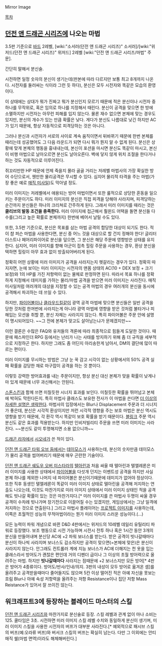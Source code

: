 Mirror Image

[[목차]]

== [[던전 앤 드래곤 시리즈]]에 나오는 마법 ==
3.5판 기준으로 [[바드]] 2레벨, [wiki:"소서러(던전 앤 드래곤 시리즈)" 소서러]/[wiki:"위저드(던전 앤 드래곤 시리즈)" 위저드] 2레벨 [wiki:"던전 앤 드래곤 시리즈/마법" 주문].

간단히 말해서 분신술.

시전하면 일정 숫자의 분신이 생기는데(판본에 따라 다르지만 보통 최고 8개까지 나온다. 시전자를 둘러싸는 식이라 그런 듯 하다), 분신은 모두 시전자와 똑같은 모습의 환영이다.

이 상태에는 상대가 뭐가 진짜고 뭐가 분신인지 모르기 때문에 적은 분신이나 시전자 중 하나를 무작위로, 혹은 임의로 하나를 지정해서 때린다. 분신이 공격을 맞으면 한 방에 소멸하지만 시전자는 아무런 피해를 입지 않는다. 물론 재수 없으면 본체에 맞는 경우도 있지만, 분신의 개수가 있는 만큼 확률은 낮다. 게다가 분신도 나름대로 낮긴 하지만 AC가 있기 때문에, 항상 자동적으로 피격당하는 것은 아니다.

그러나 분신과 시전자가 서로의 사이로 계속 움직이면서 뒤바뀌기 때문에 한번 본체를 때리는데 성공했어도 그 다음 라운드가 되면 다시 뭐가 뭔지 알 수 없게 된다. 분신은 상황에 맞게 본체의 행동을 흉내내는데, 본신이 포션을 마시면 분신도 똑같이 마시고, 본신이 비행 마법으로 날아오르면 분신도 날아오른다. 벽에 닿지 않게 위치 조절을 한다거나 하는 것도 자동적으로 이루어진다.

쥐꼬리만한 HP 때문에 언제 죽을지 몰라 골골 거리는 저레벨 마법사의 가장 확실한 방어 수단으로서, 웬만한 물리공격은 무시할 수 있다. 심지어 물리적 타격을 주는 마법(가장 좋은 예로 [[매직 미사일]])도 막아낼 정도.

미러 이미지는 저레벨에서 애용되는 방어 마법이면서 또한 룰적으로 상당한 혼동을 일으키는 주문이기도 하다. 미러 이미지의 분신은 직접 피격을 당해야 사라지며, 피격당하는 순간까지 분신들은 하나의 크리쳐로 간주하게 된다. 그래서 미러 이미지를 때리는 것은 '''클리브의 발동 조건을 충족한다.''' 미러 이미지에 접근해서 훨윈드 어택을 돌면 분신들 다수를(그리고 높은 확률로 본체까지) 한번에 베어서 날릴 수도 있다.

또한, 3.5판 기준으로, 분신은 목표를 삼는 마법 공격의 합당한 대상이 되기도 한다. 적이 챰 퍼슨 마법을 사용한다면, 분신 중 어느 것을 대상으로 할 건지 정해야 한다! 글리터더스트나 페어리파이어로 분신을 덮으면, 그 분신은 해당 주문에 영향받은 상태를 유지한다. 심지어, 미러 이미지를 향해 아군이 접촉 힐링 주문을 사용하는 경우, 환상 분신을 택하면 힐링이 아무 효과 없이 방출되어버리게 된다.

정확히 어떤 상황에 미러 이미지가 공격을 사라지는지 헷갈리는 경우가 있다. 정확히 따지자면, 눈에 보이는 미러 이미지는 시전자의 맨몸 상태의 AC(10 + DEX 보정 + 크기 보정)와 1의 HP를 가진 저항력이 없는 물체로 판정하면 된다. 따라서 목표 하나를 정확하게 지정해서 데미지를 가하는 물리/마법 공격을 받으면 미러 이미지는 사라진다. 매직 미사일처럼 여러개의 대상을 지정할 수 있는 공격 마법의 경우 여러개의 분신을 동시에 공격해서 파괴하는 데 쓰일 수 있다.

하지만, [[파이어볼(던전 앤 드래곤 시리즈)|파이어볼]]이나 [[클라우드킬]]같이 광역 공격 마법에 맞으면 분신들은 일반 공격을 당한 것처럼 한꺼번에 사라지는게 아니라 광역 마법에 영향을 받은 것처럼 불타거나 피해입는 모션을 취할 뿐, 분신 자체는 사라지지 않는다. 특히 파이어볼은 주문 안에 설명이 명시되어있다. ~~그 전에 본체가 맞고도 살아남는냐가 문제겠지만~~

이런 결론은 수많은 FAQ와 유저들의 격론에 따라 최종적으로 힘들게 도달한 것이다. 때문에 패스파인더 RPG 등에서는 난리가 나는 사태를 방지하기 위해 좀 더 규칙을 세부적으로 지정하곤 한다. 하지만 그래도 좀 어딘지 아리송한게 남아서, DM의 결단에 많이 따르는 편이다.

미러 이미지를 무시하는 방법은 그냥 눈 꾹 감고 시각이 없는 상황에서의 50% 공격 실패 확률을 감당한 채로 마구잡이 공격을 하는 것 뿐이다.

이렇듯 강력한 방어효과를 내는 주문이지만, 항상 분신 대신 본체가 맞을 확률이 낮게나마 있게 때문에 너무 과신해서는 안된다.

[[스톤스킨]]과 함께 쓰면 미칠듯한 시너지 효과를 보인다. 미칠듯한 확률을 뛰어넘고 본체에 박혀도 막힌다든지. 특히 마법사 클래스도 보유한 전사가 이 마법을 쓴다면 [[더 이상의 자세한 설명은 생략한다]].
마법사의 입장에서는 Blur나 Displacement 주문과 더 시너지가 좋은데, 분신은 시각적 환상이지만 저런 시각적 영향을 주는 보호 마법은 분신 역시도 영향을 받기 때문에, 각 환각 역시 똑같이 보호 확률을 받기 때문이다. [[블링크]] 주문 역시 분신도 같은 효과를 적용받는다. 하지만 인비저빌리티 주문을 쓰면 미러 이미지는 사라진다. ~~분신도 같이 투명해지면 소용 없으니까~~

[[드래곤 라자]]에서 [[시오네]]가 쓴 적이 있다.

[[던전 앤 드래곤 타워 오브 둠]]에서는 [[데이모스]]가 사용하는데, 분신의 숫자만큼 데이모스가 물리 공격을 씹어버리기 때문에 매우 곤란한 기술이다.

[[던전 앤 드래곤 쉐도우 오버 미스타라]]의 [[텔아린]]과 처음 싸울 때 텔아린과 텔엘레론은 미러 이미지를 사용한 상태에서 [[파이어볼(던전 앤 드래곤 시리즈)|파이어볼]]을 다섯개 던지는 이벤트성 공격을 하지만 사실 본체 하나를 제외한 나머지 네 파이어볼은 분신이기때문에 데미지가 없어야 정상이다. 또한 직후 동생인 텔엘레론이 똑같이 미러 이미지 상태로 텔아린을 공격해 저지하는 연출도 나오는데, 이것도 마찬가지로 미러 이미지 상태에서 미러 이미지 상태인 적을 공격해도 빗나갈 확률이 있는 것은 마찬가지다.[* 미러 이미지를 쓴 마법사 두명이 싸울 경우 공격이 수차례 빗나가며 장기전으로 이끌어질 수는 있겠지만, 게임상에서는 그냥 일격에 저지하는 것으로 연출된다.] 그리고 마법사 플레이어는 [[프로젝트 이미지]]를 사용하는데, 이쪽은 초월적인 성능의 무적마법이라는 뭔가 미러 이미지 스러운 성능이다.(...)

모든 능력이 파워 개념으로 바뀐 D&D 4판에서는 위저드의 10레벨 데일리 유틸리티 파워로 등장했다. 보조 행동으로 시전 가능하며 시전시 전투 하나 혹은 1시간 동안 3개의 분신을 만들어내며 분신당 AC에 +2 파워 보너스를 받는다. 받은 공격이 빗나갈때마다 분신이 하나씩 사라지며 보너스도 감소하지만 공격이 맞으면(=본체에 맞은)은 분신이 사라지지 않는다. 안그래도 컨트롤러 계에 지능 보너스가 AC에 더해지는 천 옷을 입는 클래스라서 방어도가 괜찮은 편인데 거의 디펜더 급이나 그 이상의 초월 방어력으로 올려주는 마법. 하지만 '''빗나갈때마다''' 사라지는 점때문에 +2 보너스지만 모든 방어[* 4판은 방어가 4종류이다. 방어도/반사/인내/의지. 3판의 내성이 모두 방어로 옮겨온 셈]를 올려주고 공격받을때마다 줄어들지도 않으며 5칸 이상 떨어진 적은 아예 자신을 못보는 흐림 Blur나 아예 속성 저항력을 올려주는 저항 Resistance이나 집단 저항 Mass Reistance가 있어서 잘 쓰이진 않는다.

== 워크래프트3에 등장하는 블레이드 마스터의 스킬 ==
[[던전 앤 드래곤 시리즈]]와 마찬가지로 분신술로 등장. 스킬 레벨과 관계 없이 마나 소비는 125. 쿨타임은 3초.
시전하면 미러 이미지 스킬 레벨 수치와 동일하게 분신이 생기며, 미러 이미지 스킬을 사용한 시전자의 버프가 대부분 사라진다.[* 예외적으로 패시브 스킬의 버프(예:오라류 버프)와 버서크 스킬의 버프는 확실히 남는다. 다만 그 이외에는 안티매직 쉘(마법 면역)이라도 해체해버린다.]
